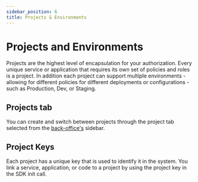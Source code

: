 ```yaml
---
sidebar_position: 6
title: Projects & Environments
---
```


# Projects and Environments

Projects are the highest level of encapsulation for your authorization. Every unique service or application that requires its own set of policies and roles is a project.
In addition each project can support multiple environments - allowing for different policies for different deployments or configurations - such as Production, Dev, or Staging.

## Projects tab

You can create and switch between projects through the project tab selected from the [back-office's](https://app.permit.io) sidebar.

## Project Keys

Each project has a unique key that is used to identify it in the system.
You link a service, application, or code to a project by using the project key in the SDK init call.
